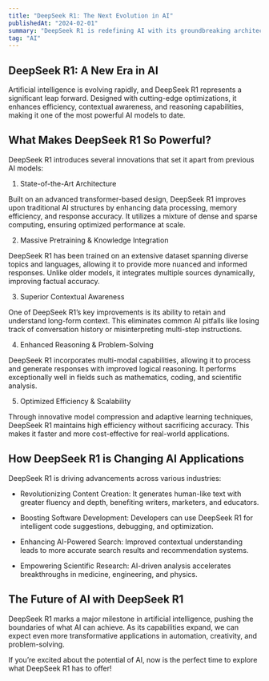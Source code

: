 ```yaml
---
title: "DeepSeek R1: The Next Evolution in AI"
publishedAt: "2024-02-01"
summary: "DeepSeek R1 is redefining AI with its groundbreaking architecture, pushing the boundaries of natural language processing and machine learning. But what makes it so powerful, and how does it compare to previous models?"
tag: "AI"
---
```


## DeepSeek R1: A New Era in AI

Artificial intelligence is evolving rapidly, and DeepSeek R1 represents a significant leap forward. Designed with cutting-edge optimizations, it enhances efficiency, contextual awareness, and reasoning capabilities, making it one of the most powerful AI models to date.

## What Makes DeepSeek R1 So Powerful?

DeepSeek R1 introduces several innovations that set it apart from previous AI models:

1. State-of-the-Art Architecture

Built on an advanced transformer-based design, DeepSeek R1 improves upon traditional AI structures by enhancing data processing, memory efficiency, and response accuracy. It utilizes a mixture of dense and sparse computing, ensuring optimized performance at scale.

2. Massive Pretraining & Knowledge Integration

DeepSeek R1 has been trained on an extensive dataset spanning diverse topics and languages, allowing it to provide more nuanced and informed responses. Unlike older models, it integrates multiple sources dynamically, improving factual accuracy.

3. Superior Contextual Awareness

One of DeepSeek R1’s key improvements is its ability to retain and understand long-form context. This eliminates common AI pitfalls like losing track of conversation history or misinterpreting multi-step instructions.

4. Enhanced Reasoning & Problem-Solving

DeepSeek R1 incorporates multi-modal capabilities, allowing it to process and generate responses with improved logical reasoning. It performs exceptionally well in fields such as mathematics, coding, and scientific analysis.

5. Optimized Efficiency & Scalability

Through innovative model compression and adaptive learning techniques, DeepSeek R1 maintains high efficiency without sacrificing accuracy. This makes it faster and more cost-effective for real-world applications.

## How DeepSeek R1 is Changing AI Applications

DeepSeek R1 is driving advancements across various industries:

- Revolutionizing Content Creation: It generates human-like text with greater fluency and depth, benefiting writers, marketers, and educators.

- Boosting Software Development: Developers can use DeepSeek R1 for intelligent code suggestions, debugging, and optimization.

- Enhancing AI-Powered Search: Improved contextual understanding leads to more accurate search results and recommendation systems.

- Empowering Scientific Research: AI-driven analysis accelerates breakthroughs in medicine, engineering, and physics.

## The Future of AI with DeepSeek R1

DeepSeek R1 marks a major milestone in artificial intelligence, pushing the boundaries of what AI can achieve. As its capabilities expand, we can expect even more transformative applications in automation, creativity, and problem-solving.

If you’re excited about the potential of AI, now is the perfect time to explore what DeepSeek R1 has to offer!
